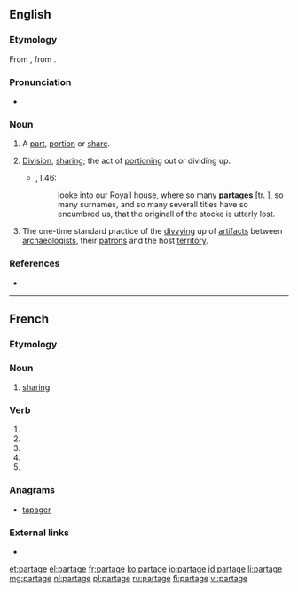 ==English==

===Etymology===
From {{etyl|frm|en}} {{term|partage|lang=frm}}, from {{term|partir||to share}}.

===Pronunciation===
* {{a|UK}} {{IPA|/ˈpɑːtɪdʒ/|lang=en}}

===Noun===
{{en-noun}}

# {{context|obsolete|lang=en}} A [[part]], [[portion]] or [[share]].
# {{context|now|_|rare|lang=en}} [[division|Division]], [[sharing]]; the act of [[portioning]] out or dividing up.
#*{{RQ:Flr Mntgn Essays}}, I.46:
#*:looke into our Royall house, where so many '''partages''' [tr. {{term|partage|partages|lang=frm}}], so many surnames, and so many severall titles have so encumbred us, that the originall of the stocke is utterly lost.
# {{context|archaic|archaeology|lang=en}} The one-time standard practice of the [[divvying]] up of [[artifact]]s between [[archaeologists]], their [[patrons]] and the host [[territory]].

===References===
* {{R:Webster 1913}}

----

==French==

===Etymology===
{{suffix|partir|age|lang=fr}}

===Noun===
{{fr-noun|m}}

# [[sharing]] {{gloss|act of sharing}}

===Verb===
{{fr-verb-form}}

# {{conjugation of|partager||1|s|pres|ind|lang=fr}}
# {{conjugation of|partager||3|s|pres|ind|lang=fr}}
# {{conjugation of|partager||1|s|pres|sub|lang=fr}}
# {{conjugation of|partager||1|s|pres|sub|lang=fr}}
# {{conjugation of|partager||2|s|imp|lang=fr}}

===Anagrams===
* [[tapager#French|tapager]]

===External links===
* {{R:TLFi}}

[[et:partage]]
[[el:partage]]
[[fr:partage]]
[[ko:partage]]
[[io:partage]]
[[id:partage]]
[[li:partage]]
[[mg:partage]]
[[nl:partage]]
[[pl:partage]]
[[ru:partage]]
[[fi:partage]]
[[vi:partage]]